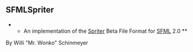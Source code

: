== SFMLSpriter ==

** An implementation of the [http://www.brashmonkey.com/spriter.htm Spriter] Beta File Format for [http://www.sfml-dev.org SFML] 2.0 **

By Willi "Mr. Wonko" Schinmeyer